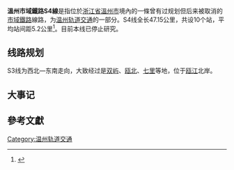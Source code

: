 {{ZJ Future infrastructure}}
'''溫州市域鐵路S4線'''是指位於[[浙江省|浙江省]][[溫州市|溫州市]]境內的一條曾有过规划但后来被取消的[[市域鐵路|市域鐵路]]線路，为[[温州轨道交通|温州轨道交通]]的一部分。S4线全长47.15公里，共设10个站，平均站间距5.2公里<ref>{{cite web|url=http://www.wenzhou.gov.cn/art/2011/11/8/art_3597_191221.html|title=市域铁路四线交错勾勒都市新生活|publisher=温州政府门户网站|date=2011-11-08|accessdate=2011-12-29|language=zh-cn|deadurl=yes|archiveurl=https://web.archive.org/web/20120527062908/http://www.wenzhou.gov.cn/art/2011/11/8/art_3597_191221.html|archivedate=2012-05-27}}</ref>。目前本线已停止研究。
== 线路规划 ==
S3线为西北—东南走向，大致经过是[[双屿|双屿]]、[[瓯北|瓯北]]、[[七里港|七里]]等地，位于[[瓯江|瓯江]]北岸。
== 大事记 ==

==參考文獻==
{{reflist}}

{{溫州軌道交通線路}}
[[Category:温州轨道交通|Category:温州轨道交通]]